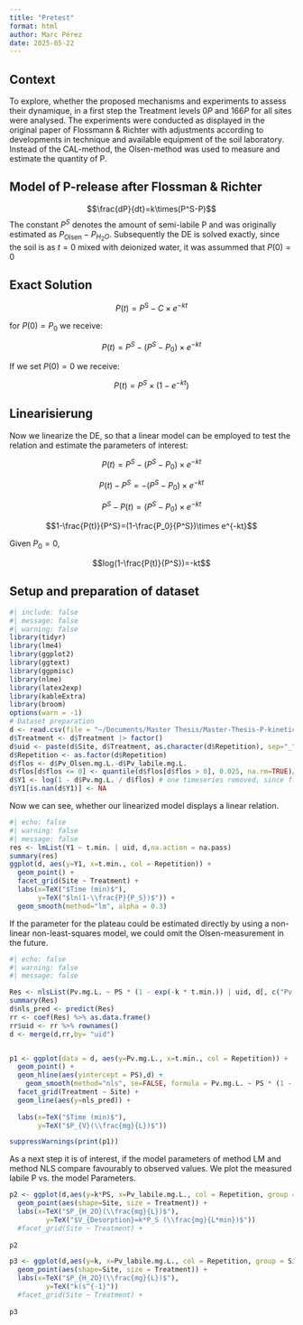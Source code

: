 ```yaml
---
title: "Pretest"
format: html
author: Marc Pérez
date: 2025-05-22
---
```


## Context

To explore, whether the proposed mechanisms and experiments to assess their dynamique, in a first step the Treatment levels $0P$ and $166P$ for all sites were analysed. The experiments were conducted as displayed in the original paper of Flossmann & Richter with adjustments according to developments in technique and available equipment of the soil laboratory. Instead of the CAL-method, the Olsen-method was used to measure and estimate the quantity of P.

## Model of P-release after Flossman & Richter
$$\frac{dP}{dt}=k\times(P^S-P)$$
The constant $P^S$ denotes the amount of semi-labile P and was originally estimated as $P_\text{Olsen}-P_{H_2O}$. Subsequently the DE is solved exactly, since the soil is as $t=0$ mixed with deionized water, it was assummed that $P(0)=0$

## Exact Solution
$$P(t)=P^{\text{S}}-C\times e^{-kt}$$

for $P(0)=P_0$ we receive:

$$P(t)=P^S-(P^S-P_0)\times e^{-kt}$$

If we set $P(0)=0$ we receive:

$$P(t)=P^S\times(1-e^{-kt})$$

## Linearisierung
Now we linearize the DE, so that a linear model can be employed to test the relation and estimate the parameters of interest:

$$P(t)=P^S-(P^S-P_0)\times e^{-kt}$$

$$P(t)-P^S=-(P^S-P_0)\times e^{-kt}$$

$$P^S-P(t)=(P^S-P_0)\times e^{-kt}$$

$$1-\frac{P(t)}{P^S}=(1-\frac{P_0}{P^S})\times e^{-kt}$$

Given $P_0=0$,

$$log(1-\frac{P(t)}{P^S})=-kt$$

## Setup and preparation of dataset


```r
#| include: false
#| message: false
#| warning: false
library(tidyr)
library(lme4)
library(ggplot2)
library(ggtext)
library(ggpmisc)
library(nlme)
library(latex2exp)
library(kableExtra)
library(broom)
options(warn = -1)
# Dataset preparation
d <- read.csv(file = "~/Documents/Master Thesis/Master-Thesis-P-kinetics/data/P-release.csv", na.strings = c("", "n.a."))
d$Treatment <- d$Treatment |> factor()
d$uid <- paste(d$Site, d$Treatment, as.character(d$Repetition), sep="_")
d$Repetition <- as.factor(d$Repetition)
d$flos <- d$Pv_Olsen.mg.L.-d$Pv_labile.mg.L.
d$flos[d$flos <= 0] <- quantile(d$flos[d$flos > 0], 0.025, na.rm=TRUE)/2
d$Y1 <- log(1 - d$Pv.mg.L. / d$flos) # one timeseries removed, since flos too low
d$Y1[is.nan(d$Y1)] <- NA
```

Now we can see, whether our linearized model displays a linear relation.

```r
#| echo: false
#| warning: false
#| message: false
res <- lmList(Y1 ~ t.min. | uid, d,na.action = na.pass)
summary(res)
ggplot(d, aes(y=Y1, x=t.min., col = Repetition)) +
  geom_point() +
  facet_grid(Site ~ Treatment) + 
  labs(x=TeX("$Time (min)$"),
       y=TeX("$ln(1-\\frac{P}{P_S})$")) +
  geom_smooth(method="lm", alpha = 0.3) 

```

If the parameter for the plateau could be estimated directly by using a non-linear non-least-squares model, we could omit the Olsen-measurement in the future.

```r
#| echo: false
#| warning: false
#| message: false

Res <- nlsList(Pv.mg.L. ~ PS * (1 - exp(-k * t.min.)) | uid, d[, c("Pv.mg.L.", "uid", "t.min.")],  start=list(PS=0.1,k=0.2))
summary(Res)
d$nls_pred <- predict(Res)
rr <- coef(Res) %>% as.data.frame() 
rr$uid <- rr %>% rownames()
d <- merge(d,rr,by= "uid")


p1 <- ggplot(data = d, aes(y=Pv.mg.L., x=t.min., col = Repetition)) +
  geom_point() +
  geom_hline(aes(yintercept = PS),d) +
    geom_smooth(method="nls", se=FALSE, formula = Pv.mg.L. ~ PS * (1 - exp(-k * t.min.))) +
  facet_grid(Treatment ~ Site) +
  geom_line(aes(y=nls_pred)) +
  
  labs(x=TeX("$Time (min)$"),
       y=TeX("$P_{V}(\\frac{mg}{L})$")) 

suppressWarnings(print(p1))


```
As a next step it is of interest, if the model parameters of method LM and method NLS compare favourably to observed values. We plot the measured labile P vs. the model Parameters.


```r
p2 <- ggplot(d,aes(y=k*PS, x=Pv_labile.mg.L., col = Repetition, group = Site)) +
  geom_point(aes(shape=Site, size = Treatment)) +
  labs(x=TeX("$P_{H_2O}(\\frac{mg}{L})$"),
         y=TeX("$V_{Desorption}=k*P_S (\\frac{mg}{L*min})$"))
  #facet_grid(Site ~ Treatment) + 
  
p2

p3 <- ggplot(d,aes(y=k, x=Pv_labile.mg.L., col = Repetition, group = Site)) +
  geom_point(aes(shape=Site, size = Treatment)) +
  labs(x=TeX("$P_{H_2O}(\\frac{mg}{L})$"),
         y=TeX("k(s^{-1}"))
  #facet_grid(Site ~ Treatment) + 
  
p3


```


